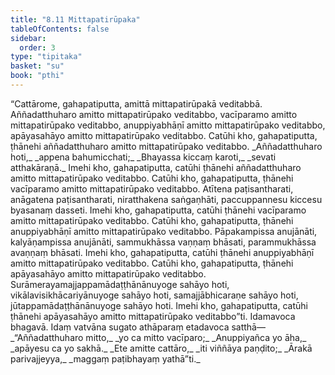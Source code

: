 ```yaml
---
title: "8.11 Mittapatirūpaka"
tableOfContents: false
sidebar:
  order: 3
type: "tipitaka"
basket: "su"
book: "pthi"
---
```



<DynamicBreadcrumb />

<Division number="254" book="pthi">

<Paragraph number="602" book="pthi">
“Cattārome, gahapatiputta, amittā mittapatirūpakā veditabbā. Aññadatthuharo amitto mittapatirūpako veditabbo, vacīparamo amitto mittapatirūpako veditabbo, anuppiyabhāṇī amitto mittapatirūpako veditabbo, apāyasahāyo amitto mittapatirūpako veditabbo.
</Paragraph>

</Division>
<Division number="255" book="pthi">

<Paragraph number="603" book="pthi">
Catūhi kho, gahapatiputta, ṭhānehi aññadatthuharo amitto mittapatirūpako veditabbo.
</Paragraph>

<Paragraph number="604" type="verses" book="pthi">
_Aññadatthuharo hoti,_  
_appena bahumicchati;_  
_Bhayassa kiccaṃ karoti,_  
_sevati atthakāraṇā._  

</Paragraph>

<Paragraph number="605" book="pthi">
Imehi kho, gahapatiputta, catūhi ṭhānehi aññadatthuharo amitto mittapatirūpako veditabbo.
</Paragraph>

</Division>
<Division number="256" book="pthi">

<Paragraph number="606" book="pthi">
Catūhi kho, gahapatiputta, ṭhānehi vacīparamo amitto mittapatirūpako veditabbo. Atītena paṭisantharati, anāgatena paṭisantharati, niratthakena saṅgaṇhāti, paccuppannesu kiccesu byasanaṃ dasseti. Imehi kho, gahapatiputta, catūhi ṭhānehi vacīparamo amitto mittapatirūpako veditabbo.
</Paragraph>

</Division>
<Division number="257" book="pthi">

<Paragraph number="607" book="pthi">
Catūhi kho, gahapatiputta, ṭhānehi anuppiyabhāṇī amitto mittapatirūpako veditabbo. Pāpakampissa anujānāti, kalyāṇampissa anujānāti, sammukhāssa vaṇṇaṃ bhāsati, parammukhāssa avaṇṇaṃ bhāsati. Imehi kho, gahapatiputta, catūhi ṭhānehi anuppiyabhāṇī amitto mittapatirūpako veditabbo.
</Paragraph>

</Division>
<Division number="258" book="pthi">

<Paragraph number="608" book="pthi">
Catūhi kho, gahapatiputta, ṭhānehi apāyasahāyo amitto mittapatirūpako veditabbo. Surāmerayamajjappamādaṭṭhānānuyoge sahāyo hoti, vikālavisikhācariyānuyoge sahāyo hoti, samajjābhicaraṇe sahāyo hoti, jūtappamādaṭṭhānānuyoge sahāyo hoti. Imehi kho, gahapatiputta, catūhi ṭhānehi apāyasahāyo amitto mittapatirūpako veditabbo”ti.
</Paragraph>

</Division>
<Division number="259" book="pthi">

<Paragraph number="609" book="pthi">
Idamavoca bhagavā. Idaṃ vatvāna sugato athāparaṃ etadavoca satthā—
</Paragraph>

<Paragraph number="610" type="verses" book="pthi">
_“Aññadatthuharo mitto,_  
_yo ca mitto vacīparo;_  
_Anuppiyañca yo āha,_  
_apāyesu ca yo sakhā._  

</Paragraph>

<Paragraph number="611" type="verses" book="pthi">
_Ete amitte cattāro,_  
_iti viññāya paṇḍito;_  
_Ārakā parivajjeyya,_  
_maggaṃ paṭibhayaṃ yathā”ti._
</Paragraph>
</Division>